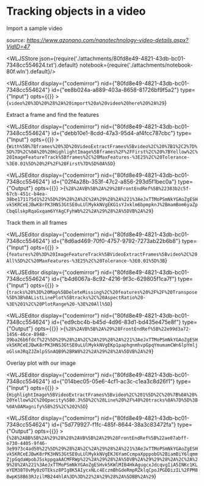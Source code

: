 # Tracking objects in a video
Import a sample video

*source: https://www.azonano.com/nanotechnology-video-details.aspx?VidID=47*




<WLJSStore json={require('./attachments/80fd8e49-4821-43db-bc01-7348cc554624.txt').default} notebook={require('./attachments/notebook-80f.wln').default}/>




<WLJSEditor display={"codemirror"} nid={"80fd8e49-4821-43db-bc01-7348cc554624"} id={"ee8b024a-a889-403a-8658-81726bf9f5a2"} type={"Input"} opts={{}} >{`video%20%3D%20%28%2A%20import%20a%20video%20here%20%2A%29`}</WLJSEditor>

Extract a frame and find the features

<WLJSEditor display={"codemirror"} nid={"80fd8e49-4821-43db-bc01-7348cc554624"} id={"debb10e1-8cdd-47a3-95d4-af4fcc787cbc"} type={"Input"} opts={{}} >{`With%5B%7Bframes%20%3D%20VideoExtractFrames%5Bvideo%2C%20%7B1%2C2%7D%5D%7D%2C%0A%20%20HighlightImage%5Bframes%2F%2FFirst%2C%20%7BYellow%2C%20ImageFeatureTrack%5Bframes%2C%20MaxFeatures-%3E25%2C%20Tolerance-%3E0.01%5D%20%2F%2F%20First%7D%5D%0A%5D`}</WLJSEditor>

<WLJSEditor display={"codemirror"} nid={"80fd8e49-4821-43db-bc01-7348cc554624"} id={"02f4a28b-353f-47c2-a856-293d5f1bec0a"} type={"Output"} opts={{}} >{`%28%2AVB%5B%2A%29%28FrontEndRef%5B%22383b2c5f-67cb-451c-b4ea-38be171175d1%22%5D%29%28%2A%2C%2A%29%28%2A%221%3AeJxTTMoPSmNkYGAoZgESHvk5KRCeEJBwK8rPK3HNS3GtSE0uLUlMykkNVgEKG1sYJxklm6bpmpknJ%2BmamBom6yaZpCbqGlskpRqaGxqam6YYAgCFyhWb%22%2A%29%28%2A%5DVB%2A%29`}</WLJSEditor>

Track them in all frames

<WLJSEditor display={"codemirror"} nid={"80fd8e49-4821-43db-bc01-7348cc554624"} id={"8d6ad469-70f0-4757-9792-7273ab22b6b8"} type={"Input"} opts={{}} >{`features%20%3D%20ImageFeatureTrack%5BVideoExtractFrames%5Bvideo%2C%20All%5D%2C%20MaxFeatures-%3E25%2C%20Tolerance-%3E0.01%5D%3B`}</WLJSEditor>

<WLJSEditor display={"codemirror"} nid={"80fd8e49-4821-43db-bc01-7348cc554624"} id={"b4d6067a-8c92-4216-9f3c-629805f1ca7f"} type={"Input"} opts={{}} >{`tracks%20%3D%20Map%5BDeleteMissing%2C%20features%20%2F%2F%20Transpose%5D%3B%0AListLinePlot%5Btracks%2C%20AspectRatio%20-%3E%201%2C%20PlotRange%20-%3E%20All%5D`}</WLJSEditor>

<WLJSEditor display={"codemirror"} nid={"80fd8e49-4821-43db-bc01-7348cc554624"} id={"ed9cbc4b-b45d-4d96-83d1-bd435e475e8f"} type={"Output"} opts={{}} >{`%28%2AVB%5B%2A%29%28FrontEndRef%5B%22e99d3a72-1456-46ce-8948-39ba26b6fdcf%22%5D%29%28%2A%2C%2A%29%28%2A%221%3AeJxTTMoPSmNkYGAoZgESHvk5KRCeEJBwK8rPK3HNS3GtSE0uLUlMykkNVgEKp1paphgnmhvpGpqYmumamCWn6lpYmljoGlsmJRqZJZmlpSSnAQB9%2BRW8%22%2A%29%28%2A%5DVB%2A%29`}</WLJSEditor>

Overlay plot with our image

<WLJSEditor display={"codemirror"} nid={"80fd8e49-4821-43db-bc01-7348cc554624"} id={"014bec05-05e6-4cf1-ac3c-c1ea3c8d26f1"} type={"Input"} opts={{}} >{`HighlightImage%5BVideoExtractFrames%5Bvideo%2C%201%5D%2C%20%7B%0A%20%20Yellow%2C%20Opacity%5B0.3%5D%2C%20Line%20%2F%40%20tracks%0A%7D%5D%3B%0A%0AMagnify%5B%25%2C%202%5D`}</WLJSEditor>

<WLJSEditor display={"codemirror"} nid={"80fd8e49-4821-43db-bc01-7348cc554624"} id={"5d779927-f1fc-485f-8644-38a3c83472fa"} type={"Output"} opts={{}} >{`%28%2ABB%5B%2A%29%28%28%2AVB%5B%2A%29%28FrontEndRef%5B%22ae07abff-e730-4405-9f46-3e9973c4ad50%22%5D%29%28%2A%2C%2A%29%28%2A%221%3AeJxTTMoPSmNkYGAoZgESHvk5KRCeEJBwK8rPK3HNS3GtSE0uLUlMykkNVgEKJ6YamCcmpaXpppobG%2BiamBiY6lqmmZjpGqdaWpobJ5skppgaAACMFRWp%22%2A%29%28%2A%5DVB%2A%29%29%28%2A%2C%2A%29%28%2A%221%3AeJxTTMoPSmNkYGAoZgESHvk5KWlMIB4HkAguqcxJdcqvgIiA5INKc1KLeYEM38T0vMy0zOTEksz8PIg8K5AIycxNLc4EczmBhGdeRmpRZklqCpoJPGDDizIL%2FPM88wpKS8B63RJzilMB244hlA%3D%3D%22%2A%29%28%2A%5DBB%2A%29`}</WLJSEditor>